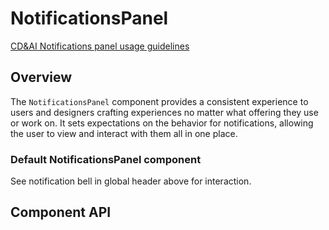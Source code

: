 
# NotificationsPanel

[CD&AI Notifications panel usage guidelines](https://pages.github.ibm.com/cdai-design/pal/patterns/notifications/)

## Overview

The `NotificationsPanel` component provides a consistent experience to users and
designers crafting experiences no matter what offering they use or work on. It
sets expectations on the behavior for notifications, allowing the user to view
and interact with them all in one place.

### Default NotificationsPanel component

See notification bell in global header above for interaction.

<Canvas>
  <Story id={getStoryId(NotificationsPanel.displayName, 'default')} />
</Canvas>

## Component API

<ArgsTable />
